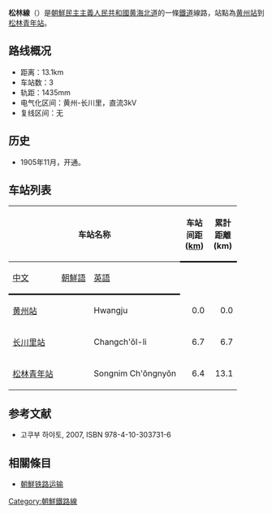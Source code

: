 '''松林線'''（{{kor|名=北|諺=송림선|漢=松林線|羅=Songrim sŏn|f=y}}）是[[朝鮮民主主義人民共和國|朝鮮民主主義人民共和國]][[黄海北道|黄海北道]]的一條[[鐵道|鐵道]]線路，站點為[[黄州站_(朝鲜)|黄州站]]到[[松林青年站|松林青年站]]。

==路线概况==
*距离：13.1km
*车站数：3
*轨距：1435mm
*电气化区间：黄州-长川里，直流3kV
*复线区间：无

==历史==
*1905年11月，开通。

==车站列表==
{| class="wikitable"
|-
!colspan=3|车站名称
!style="width: 2.5em; border-bottom:solid 3px;" rowspan=2|车站间距 ([[km|km]])
!style="width: 2.5em; border-bottom:solid 3px;" rowspan=2|累計距離 (km)
!style="border-bottom:solid 3px;" rowspan=2|連接路線
!style="border-bottom:solid 3px;" rowspan=2|所在地
|-
!style="border-bottom:solid 3px;"|[[中文|中文]]
!style="border-bottom:solid 3px;"|[[朝鮮語|朝鮮語]]
!style="border-bottom:solid 3px;"|[[英語|英語]]
|-
|[[黄州站_(朝鲜)|黄州站]]
|{{Lang|ko|황주역}}
|Hwangju
|style="text-align: right;"|0.0
|style="text-align: right;"|0.0
|[[平釜線|平釜線]]
|rowspan="2" style="text-align: center;"|[[黄州郡|黄州郡]]
|-
|[[长川里站|长川里站]]
|{{Lang|ko|장천리역}}
|Changch'ŏl-li
|style="text-align: right;"|6.7
|style="text-align: right;"|6.7
| 
|-
|[[松林青年站|松林青年站]]
|{{Lang|ko|송림청년역}}
|Songnim Ch'ŏngnyŏn
|style="text-align: right;"|6.4
|style="text-align: right;"|13.1
| 
|[[松林市|松林市]]
|}

==参考文献==
* 고쿠부 하야토{{lang|ja|(国分隼人), 《将軍様の鉄道 北朝鮮鉄道事情》, 新潮社}}, 2007, ISBN 978-4-10-303731-6

==相關條目==
* [[朝鮮铁路运输|朝鮮铁路运输]]

{{朝鮮鐵路線}}

[[Category:朝鮮鐵路線|Category:朝鮮鐵路線]]